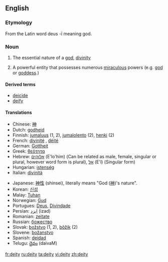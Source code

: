 ==English==

===Etymology===
From the Latin word deus -ī meaning god.

===Noun===
{{en-noun-reg-y|deit|y}}

# {{cattag|religion|God}} The essential nature of a [[god]], [[divinity]]
# {{cattag|religion|God}} A powerful entity that possesses numerous [[miraculous]] powers (e.g. [[god]] or [[goddess]].)

====Derived terms====
*[[deicide]]
*[[deify]]

====Translations====
{{top}}
*Chinese: [[神]]
*Dutch: [[godheid]] {{f}}
*Finnish: [[jumaluus]] (1, 2), [[jumalolento]] (2), [[henki]] (2)
*French: [[divinité]] {{f}}, [[déité]] {{f}}
*German: [[Gottheit]] {{f}}
*Greek: [[θεότητα]] {{f}}
*Hebrew: [[אלוהים]] (E'lo'him) (Can be related as male, female, singular or plural, however word form is plural), [[אל]] (E'l) (Singular form)
*Hungarian: [[istenség]]
*Italian: [[divinità]] {{f}}
{{mid}}
*Japanese: [[神性]] (shinsei), literally means "God ([[神]])'s nature".
*Korean: [[신성]]
*Malay: [[Tuhan]]
*Norwegian: [[Gud]]
*Portugues: [[Deus]], [[Divindade]]
*Persian: [[ایزد]] (izad)
*Romanian: [[zeitate]] {{f}}
*Russian: [[божество]] {{n}}
*Slovak: [[božstvo]] {{n}} (1, 2), [[bôžik]] {{m}} (2)
*Slovene: [[božanstvo]] {{n}}
*Spanish: [[deidad]] {{f}}
*Telugu: [[దైవం]] (daivaM)
{{bottom}}

[[fr:deity]]
[[ru:deity]]
[[ta:deity]]
[[vi:deity]]
[[zh:deity]]